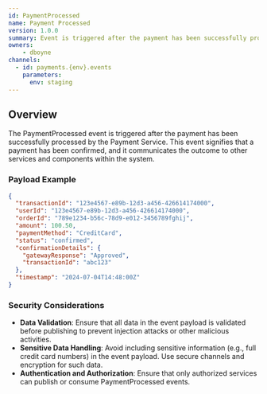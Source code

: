 ```yaml
---
id: PaymentProcessed
name: Payment Processed
version: 1.0.0
summary: Event is triggered after the payment has been successfully processed
owners:
    - dboyne
channels:
  - id: payments.{env}.events
    parameters:
      env: staging
---
```



## Overview

The PaymentProcessed event is triggered after the payment has been successfully processed by the Payment Service. This event signifies that a payment has been confirmed, and it communicates the outcome to other services and components within the system.

<NodeGraph />

### Payload Example

```json title="Payload example"
{
  "transactionId": "123e4567-e89b-12d3-a456-426614174000",
  "userId": "123e4567-e89b-12d3-a456-426614174000",
  "orderId": "789e1234-b56c-78d9-e012-3456789fghij",
  "amount": 100.50,
  "paymentMethod": "CreditCard",
  "status": "confirmed",
  "confirmationDetails": {
    "gatewayResponse": "Approved",
    "transactionId": "abc123"
  },
  "timestamp": "2024-07-04T14:48:00Z"
}
```

### Security Considerations

- **Data Validation**: Ensure that all data in the event payload is validated before publishing to prevent injection attacks or other malicious activities.
- **Sensitive Data Handling**: Avoid including sensitive information (e.g., full credit card numbers) in the event payload. Use secure channels and encryption for such data.
- **Authentication and Authorization**: Ensure that only authorized services can publish or consume PaymentProcessed events.

<Footer />